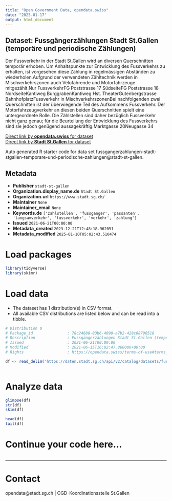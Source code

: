 ```yaml
---
title: "Open Government Data, opendata.swiss"
date: "2025-01-17"
output: html_document
---
```


## Dataset: Fussgängerzählungen Stadt St.Gallen (temporäre und periodische Zählungen)

Der Fussverkehr in der Stadt St.Gallen wird an diversen Querschnitten temporär erhoben. Um Anhaltspunkte zur Entwicklung des Fussverkehrs zu erhalten, ist vorgesehen diese Zählung in regelmässigen Abständen zu wiederholen.Aufgrund der verwendeten Zähltechnik werden in Mischverkehrszonen auch Velofahrende und Motorfahrzeuge mitgezählt.Nur FussverkehrFG Poststrasse 17 SüdseiteFG Poststrasse 18 NordseiteKantiweg BurggrabenKantiweg Hst. TheaterGutenbergstrasse BahnhofplatzFussverkehr in MischverkehrszonenBei nachfolgenden zwei Querschnitten ist der überwiegende Teil des Aufkommens Fussverkehr. Der Motorfahrzeugverkehr an diesen beiden Querschnitten spielt eine untergeordnete Rolle. Die Zählstellen sind daher bezüglich Fussverkehr nicht ganz genau; für die Beurteilung der Entwicklung des Fussverkehrs sind sie jedoch genügend aussagekräftig.Marktgasse 20Neugasse 34

[Direct link by **opendata.swiss** for dataset](https://opendata.swiss/de/dataset/fussgangerzahlungen-stadt-st-gallen-temporare-und-periodische-zahlungen)<br>
[Direct link by **Stadt St.Gallen** for dataset](https://daten.stadt.sg.ch/explore/dataset/fussgangerzahlungen-stadt-stgallen-temporare-und-periodische-zahlungen/)

Auto generated R starter code for data set fussgangerzahlungen-stadt-stgallen-temporare-und-periodische-zahlungen@stadt-st-gallen.

## Metadata

- **Publisher** `stadt-st-gallen`
- **Organization.display_name.de** `Stadt St.Gallen`
- **Organization.url** `https://www.stadt.sg.ch/`
- **Maintainer** `None`
- **Maintainer_email** `None`
- **Keywords.de** `['zahlstellen', 'fussganger', 'passanten', 'langsamverkehr', 'fussverkehr', 'verkehr', 'zahlung']`
- **Issued** `2021-06-21T00:00:00`
- **Metadata_created** `2023-12-21T12:48:18.962051`
- **Metadata_modified** `2025-01-10T05:02:43.510474`


# Load packages

```r

library(tidyverse)
library(skimr)

```

# Load data

-   The dataset has 1 distribution(s) in CSV format.
-   All available CSV distributions are listed below and can be read into a tibble.

```r

# Distribution 0
# Package_id               : 78c24688-83b6-4098-a7b2-428c08790518
# Description              : Fussgängerzählungen Stadt St.Gallen (temporäre und periodische Zählungen) (csv)
# Issued                   : 2021-06-21T00:00:00
# Modified                 : 2021-06-15T16:02:47.860000+00:00
# Rights                   : https://opendata.swiss/terms-of-use#terms_by

df <- read_delim('https://daten.stadt.sg.ch/api/v2/catalog/datasets/fussgangerzahlungen-stadt-stgallen-temporare-und-periodische-zahlungen/exports/csv?use_labels=true')



```

# Analyze data

```r

glimpse(df)
str(df)
skim(df)

head(df)
tail(df)

```

# Continue your code here...

```r

```

------------------------------------------------------------------------

# Contact

opendata@stadt.sg.ch | OGD-Koordinationsstelle St.Gallen
